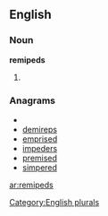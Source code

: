 ==English==

===Noun===
'''remipeds'''

# {{plural of|[[remiped]]}}

===Anagrams===
* {{alphagram|deeimprs}}
* [[demireps#English|demireps]]
* [[emprised#English|emprised]]
* [[impeders#English|impeders]]
* [[premised#English|premised]]
* [[simpered#English|simpered]]

[[Category:English plurals]]

[[ar:remipeds]]